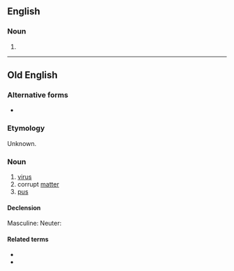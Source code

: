 ==English==

===Noun===
{{head|en|noun form}}

# {{plural of|wyrm|lang=en}}

----

==Old English==

===Alternative forms===
* {{alter|ang|ƿyrms}}

===Etymology===
Unknown.

===Noun===
{{ang-noun|mn}}

# [[virus]]
# corrupt [[matter]]
# [[pus]]

====Declension====
Masculine:
{{ang-decl-noun-a-m|wyrms}}
Neuter:
{{ang-decl-noun-a-n|wyrms}}

====Related terms====
* {{l|ang|ġewyrms}}
* {{l|ang|wyrmsan}}